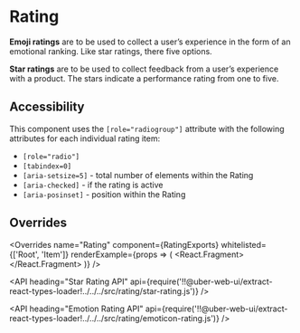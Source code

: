 <!--
Copyright (c) 2018 Uber Technologies, Inc.

This source code is licensed under the MIT license found in the
LICENSE file in the root directory of this source tree.
-->





# Rating

**Emoji ratings** are to be used to collect a user’s experience in the form of an emotional ranking.
Like star ratings, there five options.

**Star ratings** are to be used to collect feedback from a user’s experience with a product. The
stars indicate a performance rating from one to five.

## Accessibility

This component uses the `[role="radiogroup"]` attribute with the following attributes for each individual rating item:

- `[role="radio"]`
- `[tabindex=0]`
- `[aria-setsize=5]` - total number of elements within the Rating
- `[aria-checked]` - if the rating is active
- `[aria-posinset]` - position within the Rating

<Example title="Rating with stars" path="examples/rating/star.js">
  <Star />
</Example>

<Example title="Rating with emoticons" path="examples/rating/emoticon.js">
  <Emoticon />
</Example>

## Overrides

<Overrides
  name="Rating"
  component={RatingExports}
  whitelisted={['Root', 'Item']}
  renderExample={props => (
    <React.Fragment>
      <EmoticonRating value={2} overrides={props.overrides} />
      <Block marginTop="scale600">
        <StarRating value={3} overrides={props.overrides} />
      </Block>
    </React.Fragment>
  )}
/>

<API
  heading="Star Rating API"
  api={require('!!@uber-web-ui/extract-react-types-loader!../../../src/rating/star-rating.js')}
/>

<API
  heading="Emotion Rating API"
  api={require('!!@uber-web-ui/extract-react-types-loader!../../../src/rating/emoticon-rating.js')}
/>
